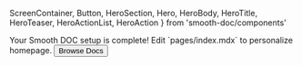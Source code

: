   ScreenContainer,
  Button,
  HeroSection,
  Hero,
  HeroBody,
  HeroTitle,
  HeroTeaser,
  HeroActionList,
  HeroAction
} from 'smooth-doc/components'

<HeroSection>
  <Hero backgroundImageURL={heroBackgroundImageURL}>
    <HeroBody>
      <HeroTitle>Your Smooth DOC setup is complete!</HeroTitle>
      <HeroTeaser>Edit `pages/index.mdx` to personalize homepage.</HeroTeaser>
      <HeroActionList>
        <HeroAction>
          <Button variant='neutral' forwardedAs='a' href='/docs/'>
            Browse Docs
          </Button>
        </HeroAction>
      </HeroActionList>
    </HeroBody>
  </Hero>
</HeroSection>
